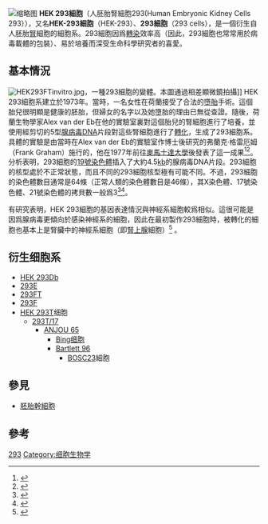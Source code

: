 [[File:HEK_293_cells_grown_in_tissue_culture_medium.jpg|缩略图]]
'''HEK 293細胞'''（人胚胎腎細胞293(Human Embryonic Kidney Cells 293）），又名'''HEK-293細胞'''（HEK-293）、'''293細胞'''（293 cells），是一個衍生自人胚胎[[腎|腎]]細胞的細胞系。293細胞因爲[[轉染|轉染]]效率高（因此，293細胞也常常用於病毒載體的包裝）、易於培養而深受生命科學研究者的喜愛。

==基本情況==
[[File:HEK293FTinvitro.jpg|thumb]]，一種293細胞的變體。本圖通過相差顯微鏡拍攝]]
HEK 293細胞系建立於1973年。當時，一名女性在荷蘭接受了合法的[[墮胎|墮胎]]手術。這個胎兒很明顯是健康的胚胎，但婦女的名字以及她墮胎的理由已無從查證。隨後，荷蘭生物學家Alex van der Eb在他的實驗室裏對這個胎兒的腎細胞進行了培養，並使用經剪切的5型[[腺病毒|腺病毒]]DNA片段對這些腎細胞進行了[[惡性轉化|轉化]]，生成了293細胞系。具體的實驗是由當時在Alex van der Eb的實驗室作博士後研究的弗蘭克·格雷厄姆（Frank Graham）施行的，他在1977年前往[[麥馬士達大學|麥馬士達大學]]後發表了這一成果<ref>{{cite web|title=USA FDA CTR For Biologics Evaluation and Research Vaccines and Related Biological Products Advisory Committee Meeting|url=http://www.fda.gov/ohrms/dockets/ac/01/transcripts/3750t1_01.pdf|publisher=USFDA|accessdate=August 11, 2012|author=Alex van der Eb|location=Lines 14–22|page=81|archive-date=2018-01-25|archive-url=https://web.archive.org/web/20180125210145/http://www.fda.gov/ohrms/dockets/ac/01/transcripts/3750t1_01.pdf|dead-url=no}}</ref><ref name="pmid886304">{{cite journal |vauthors=Graham FL, Smiley J, Russell WC, Nairn R |title=Characteristics of a human cell line transformed by DNA from human adenovirus type 5 |journal=J. Gen. Virol. |volume=36 |issue=1 |pages=59–74 |date=July 1977 |pmid=886304 |doi=10.1099/0022-1317-36-1-59 |url=http://vir.sgmjournals.org/cgi/pmidlookup?view=long&pmid=886304 }}{{Dead link|date=2018年8月 |bot=InternetArchiveBot |fix-attempted=yes }}</ref>。分析表明，293細胞的[[19號染色體|19號染色體]]插入了大約4.5[[千鹼基對|kb]]的腺病毒DNA片段。293細胞的核型處於不正常狀態，而且不同的293細胞核型極有可能不同。不過，293細胞的染色體數目通常是64條（正常人類的染色體數目是46條），其X染色體、17號染色體、21號染色體的拷貝數一般爲3<ref name="pmid9217065">{{cite journal |vauthors=Louis N, Evelegh C, Graham FL |title=Cloning and sequencing of the cellular-viral junctions from the human adenovirus type 5 transformed 293 cell line |journal=Virology |volume=233 |issue=2 |pages=423–9 |date=July 1997 |pmid=9217065 |doi=10.1006/viro.1997.8597 |url=}}</ref><ref name="ecacc">{{cite web
 |title        = ECACC Catalogue Entry for HEK 293
 |work         = [http://www.hpacultures.org.uk/ hpacultures.org.uk]
 |publisher    = [[ECACC|ECACC]]
 |url          = http://www.hpacultures.org.uk/products/celllines/generalcell/detail.jsp?refId=85120602&collection=ecacc_gc
 |accessdate   = 2012-03-18
 |archive-date = 2012-05-02
 |archive-url  = https://web.archive.org/web/20120502152257/http://www.hpacultures.org.uk/products/celllines/generalcell/detail.jsp?refId=85120602&collection=ecacc_gc
 |dead-url     = yes
}}</ref>。

有研究表明，HEK 293細胞的基因表達情況與神經系細胞較爲相似。這很可能是因爲腺病毒更傾向於感染神經系的細胞，因此在最初製作293細胞時，被轉化的細胞也基本上是腎臟中的神經系細胞（即[[腎上腺|腎上腺]]細胞）<ref name="pmid11967234">{{cite journal |vauthors=Shaw G, Morse S, Ararat M, Graham FL |title=Preferential transformation of human neuronal cells by human adenoviruses and the origin of HEK 293 cells |journal=FASEB J. |volume=16 |issue=8 |pages=869–71 |date=June 2002 |pmid=11967234 |doi=10.1096/fj.01-0995fje |url=}}</ref> 。

==衍生细胞系==
* [[293-Db|HEK 293Db]]
* [[HEK_293E|293E]]
* [[293FT細胞|293FT]]
* [[HEK_293F|293F]]
* [[293T|HEK 293T]]细胞
** [[HEK293T/17|293T/17]]
*** [[ANJOU_65|ANJOU 65]]
**** [[Bing细胞|Bing细胞]]
**** [[Bartlett_96|Bartlett 96]]
***** [[BOSC23|BOSC23]]細胞

==參見==
{{Portal box|分子与细胞生物学|醫學}}
*[[胚胎幹細胞|胚胎幹細胞]]

==參考==
{{reflist}}

[[Category:人類細胞系|293]]
[[Category:细胞生物学|Category:细胞生物学]]